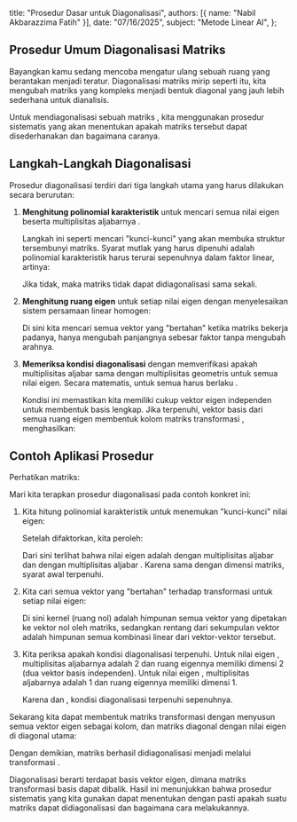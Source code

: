    title: "Prosedur Dasar untuk Diagonalisasi",
   authors: [{ name: "Nabil Akbarazzima Fatih" }],
   date: "07/16/2025",
   subject: "Metode Linear AI",
};

## Prosedur Umum Diagonalisasi Matriks

Bayangkan kamu sedang mencoba mengatur ulang sebuah ruang yang berantakan menjadi teratur. Diagonalisasi matriks mirip seperti itu, kita mengubah matriks yang kompleks menjadi bentuk diagonal yang jauh lebih sederhana untuk dianalisis.

Untuk mendiagonalisasi sebuah matriks <InlineMath math="A \in \mathbb{K}^{n \times n}" />, kita menggunakan prosedur sistematis yang akan menentukan apakah matriks tersebut dapat disederhanakan dan bagaimana caranya.

## Langkah-Langkah Diagonalisasi

Prosedur diagonalisasi terdiri dari tiga langkah utama yang harus dilakukan secara berurutan:

1. **Menghitung polinomial karakteristik** untuk mencari semua nilai eigen <InlineMath math="\lambda_1, \ldots, \lambda_k \in \mathbb{K}" /> beserta multiplisitas aljabarnya <InlineMath math="\mu_A(\lambda_1), \ldots, \mu_A(\lambda_k)" />. 

   Langkah ini seperti mencari "kunci-kunci" yang akan membuka struktur tersembunyi matriks. Syarat mutlak yang harus dipenuhi adalah polinomial karakteristik <InlineMath math="\chi_A(t)" /> harus terurai sepenuhnya dalam faktor linear, artinya:

   <BlockMath math="\sum_{i=1}^k \mu_A(\lambda_i) = n" />

   Jika tidak, maka matriks tidak dapat didiagonalisasi sama sekali.

2. **Menghitung ruang eigen** untuk setiap nilai eigen dengan menyelesaikan sistem persamaan linear homogen:

   <BlockMath math="(A - \lambda_i \cdot I) \cdot v = 0" />

   Di sini kita mencari semua vektor yang "bertahan" ketika matriks <InlineMath math="A" /> bekerja padanya, hanya mengubah panjangnya sebesar faktor <InlineMath math="\lambda_i" /> tanpa mengubah arahnya.

3. **Memeriksa kondisi diagonalisasi** dengan memverifikasi apakah multiplisitas aljabar sama dengan multiplisitas geometris untuk semua nilai eigen. Secara matematis, untuk semua <InlineMath math="i = 1, \ldots, k" /> harus berlaku <InlineMath math="\mu_A(\lambda_i) = \dim \text{Eig}_A(\lambda_i)" />.

   Kondisi ini memastikan kita memiliki cukup vektor eigen independen untuk membentuk basis lengkap. Jika terpenuhi, vektor basis dari semua ruang eigen membentuk kolom matriks transformasi <InlineMath math="S" />, menghasilkan:

   <BlockMath math="\Lambda = S^{-1} \cdot A \cdot S" />

## Contoh Aplikasi Prosedur

Perhatikan matriks:

<BlockMath math="A = \begin{pmatrix} 0 & -1 & 1 \\ -3 & -2 & 3 \\ -2 & -2 & 3 \end{pmatrix}" />

Mari kita terapkan prosedur diagonalisasi pada contoh konkret ini:

1. Kita hitung polinomial karakteristik untuk menemukan "kunci-kunci" nilai eigen:

   <BlockMath math="\chi_A(t) = \det(A - t \cdot I) = -t^3 + t^2 + t - 1" />

   Setelah difaktorkan, kita peroleh:

   <BlockMath math="\chi_A(t) = (1 - t)^2 \cdot (-1 - t)" />

   Dari sini terlihat bahwa nilai eigen adalah <InlineMath math="\lambda_1 = 1" /> dengan multiplisitas aljabar <InlineMath math="\mu_A(1) = 2" /> dan <InlineMath math="\lambda_2 = -1" /> dengan multiplisitas aljabar <InlineMath math="\mu_A(-1) = 1" />. Karena <InlineMath math="2 + 1 = 3" /> sama dengan dimensi matriks, syarat awal terpenuhi.

2. Kita cari semua vektor yang "bertahan" terhadap transformasi untuk setiap nilai eigen:

   <MathContainer>
   <BlockMath math="\text{Eig}_A(1) = \text{Kern}(A - I) = \text{rentang}\left\{\begin{pmatrix} 1 \\ 0 \\ 1 \end{pmatrix}, \begin{pmatrix} 0 \\ 1 \\ 1 \end{pmatrix}\right\}" />
   <BlockMath math="\text{Eig}_A(-1) = \text{Kern}(A + I) = \text{rentang}\begin{pmatrix} 1 \\ 3 \\ 2 \end{pmatrix}" />
   </MathContainer>

   Di sini kernel (ruang nol) adalah himpunan semua vektor yang dipetakan ke vektor nol oleh matriks, sedangkan rentang dari sekumpulan vektor adalah himpunan semua kombinasi linear dari vektor-vektor tersebut.

3. Kita periksa apakah kondisi diagonalisasi terpenuhi. Untuk nilai eigen <InlineMath math="\lambda_1 = 1" />, multiplisitas aljabarnya adalah 2 dan ruang eigennya memiliki dimensi 2 (dua vektor basis independen). Untuk nilai eigen <InlineMath math="\lambda_2 = -1" />, multiplisitas aljabarnya adalah 1 dan ruang eigennya memiliki dimensi 1.

   Karena <InlineMath math="\mu_A(1) = 2 = \dim \text{Eig}_A(1)" /> dan <InlineMath math="\mu_A(-1) = 1 = \dim \text{Eig}_A(-1)" />, kondisi diagonalisasi terpenuhi sepenuhnya.

Sekarang kita dapat membentuk matriks transformasi <InlineMath math="S" /> dengan menyusun semua vektor eigen sebagai kolom, dan matriks diagonal <InlineMath math="\Lambda" /> dengan nilai eigen di diagonal utama:

<MathContainer>
<BlockMath math="S = \begin{pmatrix} 1 & 0 & 1 \\ 0 & 1 & 3 \\ 1 & 1 & 2 \end{pmatrix}" />
<BlockMath math="\Lambda = \begin{pmatrix} 1 & & \\ & 1 & \\ & & -1 \end{pmatrix}" />
</MathContainer>

Dengan demikian, matriks <InlineMath math="A" /> berhasil didiagonalisasi menjadi <InlineMath math="\Lambda" /> melalui transformasi <InlineMath math="\Lambda = S^{-1} \cdot A \cdot S" />.

Diagonalisasi berarti terdapat basis vektor eigen, dimana matriks transformasi basis <InlineMath math="S" /> dapat dibalik. Hasil ini menunjukkan bahwa prosedur sistematis yang kita gunakan dapat menentukan dengan pasti apakah suatu matriks dapat didiagonalisasi dan bagaimana cara melakukannya.